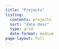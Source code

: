 ```yaml
---
title: "Projects"
listing: 
  contents: projects
  sort: "date desc"
  type: grid
  date-format: medium
page-layout: full
---
```

